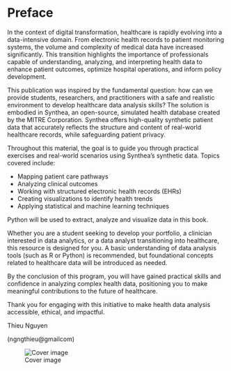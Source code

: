 # Preface

In the context of digital transformation, healthcare is rapidly evolving into a data-intensive domain. From electronic health records to patient monitoring systems, the volume and complexity of medical data have increased significantly. This transition highlights the importance of professionals capable of understanding, analyzing, and interpreting health data to enhance patient outcomes, optimize hospital operations, and inform policy development.

This publication was inspired by the fundamental question: how can we provide students, researchers, and practitioners with a safe and realistic environment to develop healthcare data analysis skills? The solution is embodied in Synthea, an open-source, simulated health database created by the MITRE Corporation. Synthea offers high-quality synthetic patient data that accurately reflects the structure and content of real-world healthcare records, while safeguarding patient privacy.

Throughout this material, the goal is to guide you through practical exercises and real-world scenarios using Synthea’s synthetic data. Topics covered include:

-   Mapping patient care pathways
-   Analyzing clinical outcomes
-   Working with structured electronic health records (EHRs)
-   Creating visualizations to identify health trends
-   Applying statistical and machine learning techniques

Python will be used to extract, analyze and visualize data in this book.

Whether you are a student seeking to develop your portfolio, a clinician interested in data analytics, or a data analyst transitioning into healthcare, this resource is designed for you. A basic understanding of data analysis tools (such as R or Python) is recommended, but foundational concepts related to healthcare data will be introduced as needed.

By the conclusion of this program, you will have gained practical skills and confidence in analyzing complex health data, positioning you to make meaningful contributions to the future of healthcare.

Thank you for engaging with this initiative to make health data analysis accessible, ethical, and impactful.

Thieu Nguyen

(ngngthieu\@gmailcom)

![Cover image](cover.jpg)
